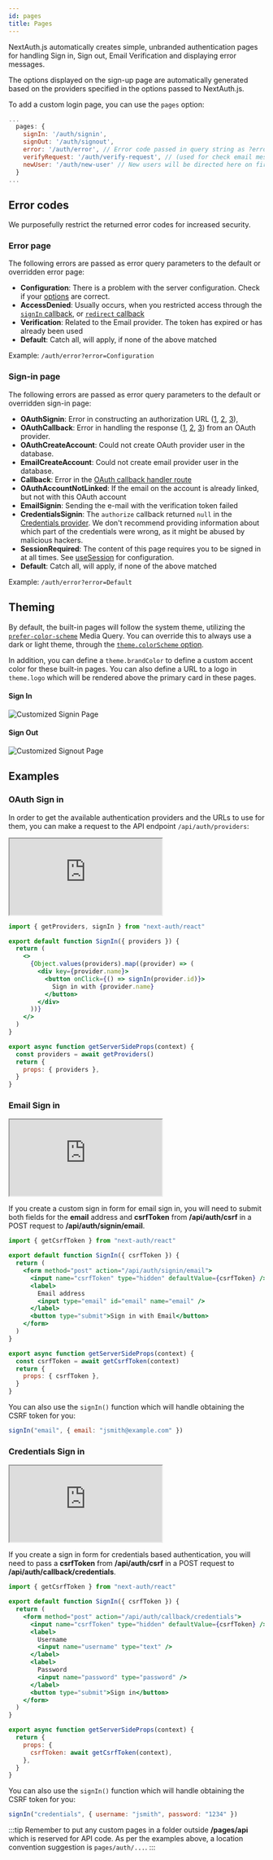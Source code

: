 ```yaml
---
id: pages
title: Pages
---
```


NextAuth.js automatically creates simple, unbranded authentication pages for handling Sign in, Sign out, Email Verification and displaying error messages.

The options displayed on the sign-up page are automatically generated based on the providers specified in the options passed to NextAuth.js.

To add a custom login page, you can use the `pages` option:

```javascript title="pages/api/auth/[...nextauth].js"
...
  pages: {
    signIn: '/auth/signin',
    signOut: '/auth/signout',
    error: '/auth/error', // Error code passed in query string as ?error=
    verifyRequest: '/auth/verify-request', // (used for check email message)
    newUser: '/auth/new-user' // New users will be directed here on first sign in (leave the property out if not of interest)
  }
...
```

## Error codes

We purposefully restrict the returned error codes for increased security.

### Error page

The following errors are passed as error query parameters to the default or overridden error page:

- **Configuration**: There is a problem with the server configuration. Check if your [options](/configuration/options#options) are correct.
- **AccessDenied**: Usually occurs, when you restricted access through the [`signIn` callback](/configuration/callbacks#sign-in-callback), or [`redirect` callback](/configuration/callbacks#redirect-callback)
- **Verification**: Related to the Email provider. The token has expired or has already been used
- **Default**: Catch all, will apply, if none of the above matched

Example: `/auth/error?error=Configuration`

### Sign-in page

The following errors are passed as error query parameters to the default or overridden sign-in page:

- **OAuthSignin**: Error in constructing an authorization URL ([1](https://github.com/nextauthjs/next-auth/blob/457952bb5abf08b09861b0e5da403080cd5525be/src/server/lib/signin/oauth.js), [2](https://github.com/nextauthjs/next-auth/blob/main/packages/next-auth/src/core/lib/oauth/pkce-handler.ts), [3](https://github.com/nextauthjs/next-auth/blob/main/packages/next-auth/src/core/lib/oauth/state-handler.ts)),
- **OAuthCallback**: Error in handling the response ([1](https://github.com/nextauthjs/next-auth/blob/main/packages/next-auth/src/core/lib/oauth/callback.ts), [2](https://github.com/nextauthjs/next-auth/blob/main/packages/next-auth/src/core/lib/oauth/pkce-handler.ts), [3](https://github.com/nextauthjs/next-auth/blob/main/packages/next-auth/src/core/lib/oauth/state-handler.ts)) from an OAuth provider.
- **OAuthCreateAccount**: Could not create OAuth provider user in the database.
- **EmailCreateAccount**: Could not create email provider user in the database.
- **Callback**: Error in the [OAuth callback handler route](https://github.com/nextauthjs/next-auth/blob/main/packages/next-auth/src/core/routes/callback.ts)
- **OAuthAccountNotLinked**: If the email on the account is already linked, but not with this OAuth account
- **EmailSignin**: Sending the e-mail with the verification token failed
- **CredentialsSignin**: The `authorize` callback returned `null` in the [Credentials provider](/providers/credentials). We don't recommend providing information about which part of the credentials were wrong, as it might be abused by malicious hackers.
- **SessionRequired**: The content of this page requires you to be signed in at all times. See [useSession](/getting-started/client#require-session) for configuration.
- **Default**: Catch all, will apply, if none of the above matched

Example: `/auth/error?error=Default`

## Theming

By default, the built-in pages will follow the system theme, utilizing the [`prefer-color-scheme`](https://developer.mozilla.org/en-US/docs/Web/CSS/@media/prefers-color-scheme) Media Query. You can override this to always use a dark or light theme, through the [`theme.colorScheme` option](/configuration/options#theme).

In addition, you can define a `theme.brandColor` to define a custom accent color for these built-in pages. You can also define a URL to a logo in `theme.logo` which will be rendered above the primary card in these pages.

#### Sign In

![Customized Signin Page](/img/pages_signin.png)

#### Sign Out

![Customized Signout Page](/img/pages_signout.png)

## Examples

### OAuth Sign in

In order to get the available authentication providers and the URLs to use for them, you can make a request to the API endpoint `/api/auth/providers`:

<iframe src="https://codesandbox.io/embed/next-auth-example-oauth-signin-2h6ej?fontsize=14&hidenavigation=1&initialpath=%2Fauth%2Foauth-signin&module=%2Fpages%2Fauth%2Foauth-signin.jsx&theme=dark"
     style={{ width:'100%', height:'500px', border:'0',  borderRadius: '4px', overflow:'hidden' }}
     title="next-auth-example-oauth-signin"
     allow="accelerometer; ambient-light-sensor; camera; encrypted-media; geolocation; gyroscope; hid; microphone; midi; payment; usb; vr; xr-spatial-tracking"
     sandbox="allow-forms allow-modals allow-popups allow-presentation allow-same-origin allow-scripts"
   ></iframe>

```jsx title="pages/auth/signin.js"
import { getProviders, signIn } from "next-auth/react"

export default function SignIn({ providers }) {
  return (
    <>
      {Object.values(providers).map((provider) => (
        <div key={provider.name}>
          <button onClick={() => signIn(provider.id)}>
            Sign in with {provider.name}
          </button>
        </div>
      ))}
    </>
  )
}

export async function getServerSideProps(context) {
  const providers = await getProviders()
  return {
    props: { providers },
  }
}
```

### Email Sign in

<iframe src="https://codesandbox.io/embed/next-auth-example-email-signin-pyce6?fontsize=14&hidenavigation=1&initialpath=%2Fauth%2Femail-signin&module=%2Fpages%2Fauth%2Femail-signin.jsx&theme=dark"
     style={{ width:'100%', height:'500px', border:'0',  borderRadius: '4px', overflow:'hidden' }}
     title="next-auth-example-email-signin"
     allow="accelerometer; ambient-light-sensor; camera; encrypted-media; geolocation; gyroscope; hid; microphone; midi; payment; usb; vr; xr-spatial-tracking"
     sandbox="allow-forms allow-modals allow-popups allow-presentation allow-same-origin allow-scripts"
   ></iframe>

If you create a custom sign in form for email sign in, you will need to submit both fields for the **email** address and **csrfToken** from **/api/auth/csrf** in a POST request to **/api/auth/signin/email**.

```jsx title="pages/auth/email-signin.js"
import { getCsrfToken } from "next-auth/react"

export default function SignIn({ csrfToken }) {
  return (
    <form method="post" action="/api/auth/signin/email">
      <input name="csrfToken" type="hidden" defaultValue={csrfToken} />
      <label>
        Email address
        <input type="email" id="email" name="email" />
      </label>
      <button type="submit">Sign in with Email</button>
    </form>
  )
}

export async function getServerSideProps(context) {
  const csrfToken = await getCsrfToken(context)
  return {
    props: { csrfToken },
  }
}
```

You can also use the `signIn()` function which will handle obtaining the CSRF token for you:

```js
signIn("email", { email: "jsmith@example.com" })
```

### Credentials Sign in

<iframe src="https://codesandbox.io/embed/next-auth-example-pcc6k?autoresize=1&fontsize=12&hidenavigation=1&initialpath=%2Fauth%2Fcredential-signin&module=%2Fpages%2Fauth%2Fcredential-signin.jsx&theme=dark"
     style={{ width:'100%', height:'500px', border:'0',  borderRadius: '4px', overflow:'hidden' }}
     title="next-auth-example"
     allow="accelerometer; ambient-light-sensor; camera; encrypted-media; geolocation; gyroscope; hid; microphone; midi; payment; usb; vr; xr-spatial-tracking"
     sandbox="allow-forms allow-modals allow-popups allow-presentation allow-same-origin allow-scripts"
   ></iframe>

If you create a sign in form for credentials based authentication, you will need to pass a **csrfToken** from **/api/auth/csrf** in a POST request to **/api/auth/callback/credentials**.

```jsx title="pages/auth/credentials-signin.js"
import { getCsrfToken } from "next-auth/react"

export default function SignIn({ csrfToken }) {
  return (
    <form method="post" action="/api/auth/callback/credentials">
      <input name="csrfToken" type="hidden" defaultValue={csrfToken} />
      <label>
        Username
        <input name="username" type="text" />
      </label>
      <label>
        Password
        <input name="password" type="password" />
      </label>
      <button type="submit">Sign in</button>
    </form>
  )
}

export async function getServerSideProps(context) {
  return {
    props: {
      csrfToken: await getCsrfToken(context),
    },
  }
}
```

You can also use the `signIn()` function which will handle obtaining the CSRF token for you:

```js
signIn("credentials", { username: "jsmith", password: "1234" })
```

:::tip
Remember to put any custom pages in a folder outside **/pages/api** which is reserved for API code. As per the examples above, a location convention suggestion is `pages/auth/...`.
:::
